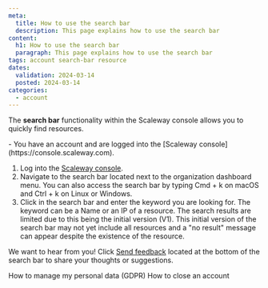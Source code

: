 ```yaml
---
meta:
  title: How to use the search bar
  description: This page explains how to use the search bar
content:
  h1: How to use the search bar
  paragraph: This page explains how to use the search bar
tags: account search-bar resource
dates:
  validation: 2024-03-14
  posted: 2024-03-14
categories:
  - account
---
```


The **search bar** functionality within the Scaleway console allows you to quickly find resources.

<Message type="requirement">
  - You have an account and are logged into the [Scaleway console](https://console.scaleway.com).
</Message>

1. Log into the [Scaleway console](https://console.scaleway.com).
2. Navigate to the search bar located next to the organization dashboard menu.
    <Message type="tip">
      You can also access the search bar by typing Cmd + k on macOS and Ctrl + k on Linux or Windows.
    </Message>
3. Click in the search bar and enter the keyword you are looking for. The keyword can be a Name or an IP of a resource.
    <Message type="note">
     The search results are limited due to this being the initial version (V1). This initial version of the search bar may not yet include all resources and a "no result" message can appear despite the existence of the resource.
    </Message>

We want to hear from you! Click [Send feedback](https://scaleway.typeform.com/to/SQc4Etpe?typeform-source=jira.infra.online.net) located at the bottom of the search bar to share your thoughts or suggestions.

<Navigation title="See also">
  <PreviousButton to="/console/account/how-to/manage-my-personal-data-gdpr/">How to manage my personal data (GDPR)</PreviousButton>
  <NextButton to="/console/account/how-to/close-account/">How to close an account</NextButton>
</Navigation>
